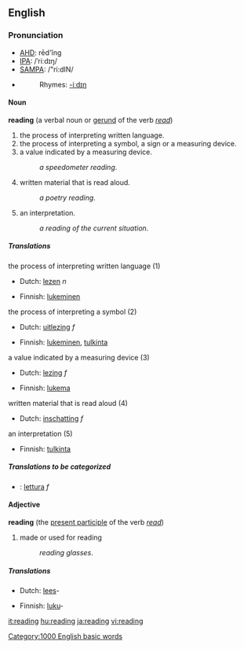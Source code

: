 {{see|Reading}}

==English==

{{rank|broke|waiting|political|774|reading|German|seven|notice}}

{{wikipedia}}
===Pronunciation===
*[[w:AHD|AHD]]: rēd'ĭng
*[[w:IPA|IPA]]: /ˈriːdɪŋ/
*[[w:SAMPA|SAMPA]]: /"ri:dIN/
*{{audio|en-us-reading.ogg|Audio (US)}}
*:Rhymes: [[Rhymes:English:-iːdɪŋ|-iːdɪŋ]]

====Noun====
'''reading''' (a verbal noun or [[gerund]] of the verb ''[[read]]'')
#the process of interpreting written language.
#the process of interpreting a symbol, a sign or a measuring device.
#a value indicated by a measuring device.
#:''a speedometer reading''.
#written material that is read aloud.
#:''a poetry reading''.
#an interpretation. 
#:''a reading of the current situation''.

=====Translations=====
;the process of interpreting written language (1)
{{top}}
*Dutch: [[lezen]] ''n''
{{mid}}
*Finnish: [[lukeminen]]
{{bottom}}

;the process of interpreting a symbol (2)
{{top}}
*Dutch: [[uitlezing]] ''f''
{{mid}}
*Finnish: [[lukeminen]], [[tulkinta]]
{{bottom}}

;a value indicated by a measuring device (3)
{{top}}
*Dutch: [[lezing]] ''f''
{{mid}}
*Finnish: [[lukema]]
{{bottom}}

;written material that is read aloud (4)
{{top}}
*Dutch: [[inschatting]] ''f''
{{mid}}
{{bottom}}

;an interpretation (5)
{{top}}
*Finnish: [[tulkinta]]
{{mid}}
{{bottom}}

=====Translations to be categorized=====
{{checktrans}}
{{top}}
*{{ttbc|Italian}}: [[lettura]] ''f''
{{mid}}
{{bottom}}

====Adjective====
'''reading'''  (the [[present participle]] of the verb ''[[read]]'')
#made or used for reading
#:''reading glasses''.

=====Translations=====
{{top}}
*Dutch: [[lees]]-
{{mid}}
*Finnish: [[luku]]-
{{bottom}}

[[Category:1000 English basic words]]

[[it:reading]]
[[hu:reading]]
[[ja:reading]]
[[vi:reading]]